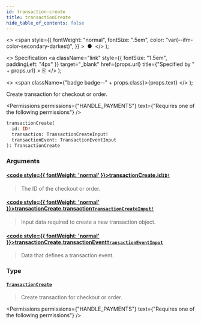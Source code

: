 ```yaml
---
id: transaction-create
title: transactionCreate
hide_table_of_contents: false
---
```


  <>
    <span
      style={{
        fontWeight: "normal",
        fontSize: ".5em",
        color: "var(--ifm-color-secondary-darkest)",
      }}
    >
      &nbsp;●&nbsp;
    </span>
  </>
);

  <>
    Specification
    <a
      className="link"
      style={{ fontSize: "1.5em", paddingLeft: "4px" }}
      target="\_blank"
      href={props.url}
      title={"Specified by " + props.url}
    >
      ⎘
    </a>
  </>
);

  <>
    <span className={"badge badge--" + props.class}>{props.text}</span>
  </>
);

Create transaction for checkout or order.

<Badge text="Added in Saleor 3.4" class="secondary margin-bottom--sm" />

<FeaturePreview />

<Permissions
  permissions={"HANDLE_PAYMENTS"}
  text={"Requires one of the following permissions"}
/>

```graphql
transactionCreate(
  id: ID!
  transaction: TransactionCreateInput!
  transactionEvent: TransactionEventInput
): TransactionCreate
```

### Arguments

#### [<code style={{ fontWeight: 'normal' }}>transactionCreate.<b>id</b></code>](#)<Bullet />[`ID!`](../../../api-reference/miscellaneous/scalars/id) <Badge class="secondary" text="non-null"/> <Badge class="secondary" text="scalar"/> <Badge class="secondary" text="miscellaneous"/>

> The ID of the checkout or order.

#### [<code style={{ fontWeight: 'normal' }}>transactionCreate.<b>transaction</b></code>](#)<Bullet />[`TransactionCreateInput!`](../../../api-reference/payments/inputs/transaction-create-input) <Badge class="secondary" text="non-null"/> <Badge class="secondary" text="input"/> <Badge class="secondary" text="payments"/>

> Input data required to create a new transaction object.

#### [<code style={{ fontWeight: 'normal' }}>transactionCreate.<b>transactionEvent</b></code>](#)<Bullet />[`TransactionEventInput`](../../../api-reference/payments/inputs/transaction-event-input) <Badge class="secondary" text="input"/> <Badge class="secondary" text="payments"/>

> Data that defines a transaction event.

### Type

#### [`TransactionCreate`](../../../api-reference/payments/objects/transaction-create) <Badge class="secondary" text="object"/> <Badge class="secondary" text="payments"/>

> Create transaction for checkout or order.

<Badge text="Added in Saleor 3.4" class="secondary margin-bottom--sm" />

<FeaturePreview />

<Permissions
  permissions={"HANDLE_PAYMENTS"}
  text={"Requires one of the following permissions"}
/>

>


